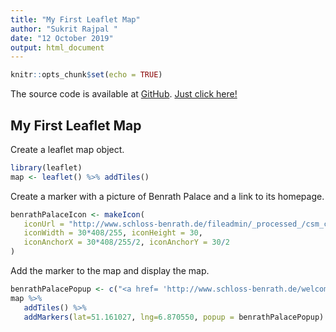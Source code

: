 ```yaml
---
title: "My First Leaflet Map"
author: "Sukrit Rajpal "
date: "12 October 2019"
output: html_document
---
```


```r
knitr::opts_chunk$set(echo = TRUE)
```
The source code is available at [GitHub](https://github.com/Krysek/Coursera-Data-Science-Specialization-Developing-Data-Products-Week-2-Assignment). [Just click here!](https://github.com/Krysek/Coursera-Data-Science-Specialization-Developing-Data-Products-Week-2-Assignment)

## My First Leaflet Map
Create a leaflet map object.
```r
library(leaflet)
map <- leaflet() %>% addTiles()
```

Create a marker with a picture of Benrath Palace and a link to its homepage.
```r
benrathPalaceIcon <- makeIcon(
   iconUrl = "http://www.schloss-benrath.de/fileadmin/_processed_/csm_corps-de-logis-blumen_2e04b2b859.jpg",
   iconWidth = 30*408/255, iconHeight = 30,
   iconAnchorX = 30*408/255/2, iconAnchorY = 30/2
)
```

Add the marker to the map and display the map.
```r
benrathPalacePopup <- c("<a href= 'http://www.schloss-benrath.de/welcome/?L=1' >Benrath Palace<br><img src='http://www.schloss-benrath.de/fileadmin/_processed_/csm_corps-de-logis-blumen_2e04b2b859.jpg' width='210' height='132'  alt='Foto Corps de Logis' title='Foto Corps de Logi'></a>")
map %>%
   addTiles() %>%
   addMarkers(lat=51.161027, lng=6.870550, popup = benrathPalacePopup)
```
